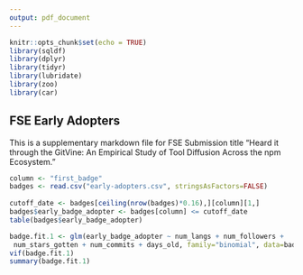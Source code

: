 ```yaml
---
output: pdf_document
---
```


```r
knitr::opts_chunk$set(echo = TRUE)
library(sqldf)
library(dplyr)
library(tidyr)
library(lubridate)
library(zoo)
library(car)
```

## FSE Early Adopters

This is a supplementary markdown file for FSE Submission title "Heard it through the GitVine: An Empirical Study of Tool Diffusion Across the npm Ecosystem."

```r
column <- "first_badge"
badges <- read.csv("early-adopters.csv", stringsAsFactors=FALSE)
  
cutoff_date <- badges[ceiling(nrow(badges)*0.16),][column][1,]
badges$early_badge_adopter <- badges[column] <= cutoff_date
table(badges$early_badge_adopter)

badge.fit.1 <- glm(early_badge_adopter ~ num_langs + num_followers + 
 num_stars_gotten + num_commits + days_old, family="binomial", data=badges)
vif(badge.fit.1)
summary(badge.fit.1)
```
